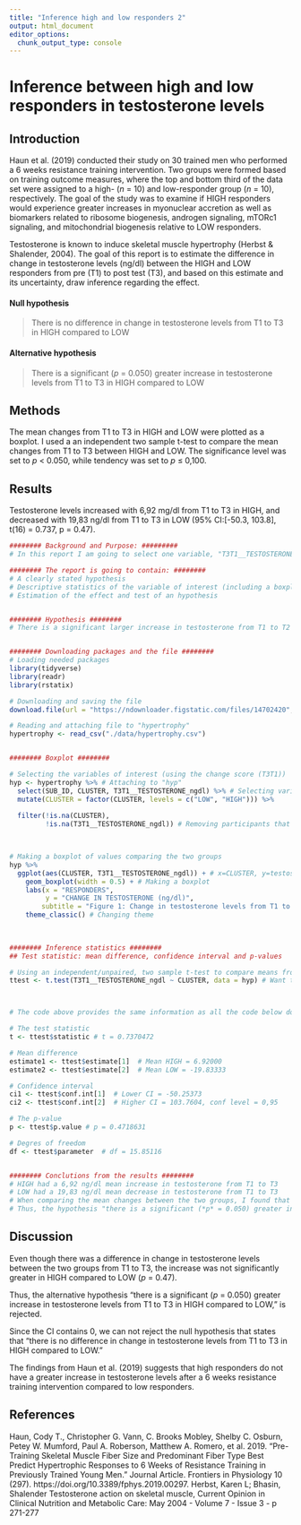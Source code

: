 ```yaml
---
title: "Inference high and low responders 2"
output: html_document
editor_options:
  chunk_output_type: console
---
```


# Inference between high and low responders in testosterone levels

## Introduction
Haun et al. (2019) conducted their study on 30 trained men who performed a 6 weeks resistance training intervention. Two groups were formed based on training outcome measures, where the top and bottom third of the data set were assigned to a high- (*n* = 10) and low-responder group (*n* = 10), respectively. The goal of the study was to examine if HIGH responders would experience greater increases in myonuclear accretion as well as biomarkers related to ribosome biogenesis, androgen signaling, mTORc1 signaling, and mitochondrial biogenesis relative to LOW responders. 

Testosterone is known to induce skeletal muscle hypertrophy (Herbst & Shalender, 2004). The goal of this report is to estimate the difference in change in testosterone levels (ng/dl) between the HIGH and LOW responders from pre (T1) to post test (T3), and based on this estimate and its uncertainty, draw inference regarding the effect.


#### Null hypothesis
> There is no difference in change in testosterone levels from T1 to T3 in HIGH compared to LOW


#### Alternative hypothesis
> There is a significant (*p* = 0.050) greater increase in testosterone levels from T1 to T3 in HIGH compared to LOW


## Methods
The mean changes from T1 to T3 in HIGH and LOW were plotted as a boxplot. I used a an independent two sample t-test to compare the mean changes from T1 to T3 between HIGH and LOW. The significance level was set to *p* < 0.050, while tendency was set to *p* ≤ 0,100.


## Results
Testosterone levels increased with 6,92 mg/dl from T1 to T3 in HIGH, and decreased with 19,83 ng/dl from T1 to T3 in LOW (95% CI:[-50.3, 103.8], t(16) = 0.737, p = 0.47).


```r

######## Background and Purpose: #########
# In this report I am going to select one variable, "T3T1__TESTOSTERONE_ngdl", from the data set from Haun et al. 2019, and estimate the difference between HIGH and LOW responders (the CLUSTER variable). Based on the estimate and its uncertanty I am going to draw inference regarding the effect (is this effect true?).

######## The report is going to contain: ########
# A clearly stated hypothesis
# Descriptive statistics of the variable of interest (including a boxplot)
# Estimation of the effect and test of an hypothesis


######## Hypothesis ########
# There is a significant larger increase in testosterone from T1 to T2 in HIGH than in LOW.


######## Downloading packages and the file ########
# Loading needed packages
library(tidyverse)
library(readr)
library(rstatix)

# Downloading and saving the file
download.file(url = "https://ndownloader.figstatic.com/files/14702420", destfile = "./data/hypertrophy.csv")

# Reading and attaching file to "hypertrophy"
hypertrophy <- read_csv("./data/hypertrophy.csv")


######## Boxplot ########

# Selecting the variables of interest (using the change score (T3T1))
hyp <- hypertrophy %>% # Attaching to "hyp"
  select(SUB_ID, CLUSTER, T3T1__TESTOSTERONE_ngdl) %>% # Selecting variables of interest
  mutate(CLUSTER = factor(CLUSTER, levels = c("LOW", "HIGH"))) %>% 
  
  filter(!is.na(CLUSTER),
         !is.na(T3T1__TESTOSTERONE_ngdl)) # Removing participants that don´t belong to any group
  


# Making a boxplot of values comparing the two groups
hyp %>%
  ggplot(aes(CLUSTER, T3T1__TESTOSTERONE_ngdl)) + # x=CLUSTER, y=testosterone level
    geom_boxplot(width = 0.5) + # Making a boxplot
    labs(x = "RESPONDERS", 
         y = "CHANGE IN TESTOSTERONE (ng/dl)",
        subtitle = "Figure 1: Change in testosterone levels from T1 to T3 in HIGH and LOW") + # Changing labels
    theme_classic() # Changing theme
    
    

######## Inference statistics ########
## Test statistic: mean difference, confidence interval and p-values

# Using an independent/unpaired, two sample t-test to compare means from two groups (using hyp)
ttest <- t.test(T3T1__TESTOSTERONE_ngdl ~ CLUSTER, data = hyp) # Want to explain testosterone based on group HIGH and LOW (CLUSTER)



# The code above provides the same information as all the code below do, so the following code is not really necessary

# The test statistic
t <- ttest$statistic # t = 0.7370472

# Mean difference 
estimate1 <- ttest$estimate[1]  # Mean HIGH = 6.92000
estimate2 <- ttest$estimate[2]  # Mean LOW = -19.83333

# Confidence interval
ci1 <- ttest$conf.int[1]  # Lower CI = -50.25373
ci2 <- ttest$conf.int[2]  # Higher CI = 103.7604, conf level = 0,95

# The p-value
p <- ttest$p.value # p = 0.4718631

# Degres of freedom
df <- ttest$parameter  # df = 15.85116 


######## Conclutions from the results ########
# HIGH had a 6,92 ng/dl mean increase in testosterone from T1 to T3
# LOW had a 19,83 ng/dl mean decrease in testosterone from T1 to T3
# When comparing the mean changes between the two groups, I found that p = 0.47. 
# Thus, the hypothesis "there is a significant (*p* = 0.050) greater increase in testosterone levels from T1 to T2 in HIGH compared to LOW," has been rejected.

```


## Discussion
Even though there was a difference in change in testosterone levels between the two groups from T1 to T3, the increase was not significantly greater in HIGH compared to LOW (*p* = 0.47).

Thus, the alternative hypothesis "there is a significant (*p* = 0.050) greater increase in testosterone levels from T1 to T3 in HIGH compared to LOW," is rejected.

Since the CI contains 0, we can not reject the null hypothesis that states that "there is no difference in change in testosterone levels from T1 to T3 in HIGH compared to LOW."

The findings from Haun et al. (2019) suggests that high responders do not have a greater increase in testosterone levels after a 6 weeks resistance training intervention compared to low responders.


## References
Haun, Cody T., Christopher G. Vann, C. Brooks Mobley, Shelby C. Osburn, Petey W. Mumford, Paul A. Roberson, Matthew A. Romero, et al. 2019. “Pre-Training Skeletal Muscle Fiber Size and Predominant Fiber Type Best Predict Hypertrophic Responses to 6 Weeks of Resistance Training in Previously Trained Young Men.” Journal Article. Frontiers in Physiology 10 (297). https://doi.org/10.3389/fphys.2019.00297.
Herbst, Karen L; Bhasin, Shalender Testosterone action on skeletal muscle, Current Opinion in Clinical Nutrition and Metabolic Care: May 2004 - Volume 7 - Issue 3 - p 271-277
